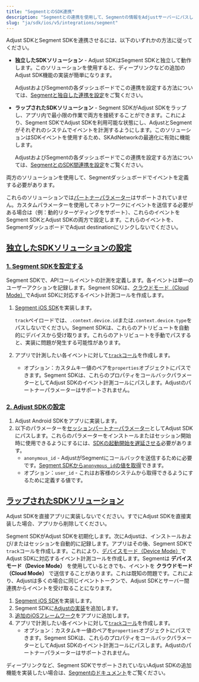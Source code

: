 ```yaml
---
title: "SegmentとのSDK連携"
description: "Segmentとの連携を使用して、Segmentの情報をAdjustサーバーにパスします。"
slug: "ja/sdk/ios/v5/integrations/segment"
---
```


Adjust SDKとSegment SDKを連携させるには、以下のいずれかの方法に従ってください。

-  **独立したSDKソリューション** \- Adjust SDKはSegment SDKと独立して動作します。このソリューションを使用すると、ディープリンクなどの追加のAdjust SDK機能の実装が簡単になります。

   AdjustおよびSegmentの各ダッシュボードでこの連携を設定する方法については、[Segmentと独自した連携を設定](https://help.adjust.com/ja/article/set-up-segment-independent-integration)をご覧ください。

-  **ラップされたSDKソリューション** \- Segment SDKがAdjust SDKをラップし、アプリ内で最小限の作業で両方を接続することができます。これにより、Segment SDKでAdjust SDKを利用可能な状態にし、AdjustとSegmentがそれぞれのシステムでイベントを計測するようにします。このソリューションはSDKイベントを使用するため、SKAdNetworkの最適化に有効に機能します。

   AdjustおよびSegmentの各ダッシュボードでこの連携を設定する方法については、[SegmentとのSDK間連携を設定](https://help.adjust.com/ja/article/set-up-segment-sdk-sdk-integration)をご覧ください。

両方のソリューションを使用して、Segmentダッシュボードでイベントを定義する必要があります。

<Callout type="warning">

これらのソリューションでは[パートナーパラメーター](https://help.adjust.com/ja/article/record-events-ios-sdk#add-partner-parameters)はサポートされていません。カスタムパラメーターを使用してネットワークにイベントを送信する必要がある場合は（例：動的リターゲティングをサポート）、これらのイベントをSegment SDKとAdjust SDKの両方で設定します。これらのイベントを、SegmentダッシュボードでAdjust destinationにリンクしないでください。

</Callout>

## [独立したSDKソリューションの設定](independent-sdk-solution-setup)

### [1\. Segment SDKを設定する](1-segment-sdk-setup)

Segment SDKで、APIコールイベントの計測を定義します。各イベントは単一のユーザーアクションを記録します。Segment SDKは、[クラウドモード（Cloud Mode）](https://segment.com/docs/connections/destinations/#connection-modes)でAdjust SDKに対応するイベント計測コールを作成します。

1. [Segment iOS SDK](https://segment.com/docs/connections/sources/catalog/libraries/mobile/ios/)を実装します。

   <Callout type="note">

   `track`ペイロードでは、`.context.device.id`または`.context.device.type`をパスしないでください。Segment SDKは、これらのアトリビュートを自動的にデバイスから受け取ります。これらのアトリビュートを手動でパスすると、実装に問題が発生する可能性があります。

   </Callout>

2. アプリで計測したい各イベントに対して[`track`コール](https://segment.com/docs/connections/sources/catalog/libraries/mobile/ios/#track)を作成します。

   -  オプション：カスタムキー値のペアを`properties`オブジェクトにパスできます。Segment SDKは、これらのプロパティをコールバックパラメーターとしてAdjust SDKのイベント計測コールにパスします。Adjustのパートナーパラメーターはサポートされません。

### [2\. Adjust SDKの設定](2-adjust-sdk-setup)

1. Adjust Android SDKをアプリに実装します。
2. 以下のパラメーターを[セッションパートナーパラメーター](/en/sdk/ios/features/session-parameters)としてAdjust SDKにパスします。これらのパラメーターをインストールまたはセッション開始時に使用できるようにするには、[SDKの起動開始を遅延させる](/en/sdk/ios/configuration#delay-the-start-of-the-sdk)必要があります。
   -  `anonymous_id` \- AdjustがSegmentにコールバックを送信するために必要です。[Segment SDKから`anonymous_id`の値を取得](https://segment.com/docs/connections/sources/catalog/libraries/mobile/ios/#anonymousid)できます。
   -  オプション：`user_id` \- これはお客様のシステムから取得できるようにするために定義する値です。

## [ラップされたSDKソリューション](wrapped-sdk-solution)

<Callout type="important">

Adjust SDKを直接アプリに実装しないでください。すでにAdjust SDKを直接実装した場合、アプリから削除してください。

</Callout>

Segment SDKがAdjust SDKを初期化します。次にAdjustは、インストールおよび/またはセッションを自動的に記録します。アプリはその後、Segment SDKで`track`コールを作成します。これにより、[デバイスモード（Device Mode）](https://segment.com/docs/connections/destinations/#connection-modes)でAdjust SDKに対応するイベント計測コールを作成します。Segmentは **デバイスモード（Device Mode）** を使用しているときでも、イベントを **クラウドモード（Cloud Mode）** で送信することがあります。これは既知の問題です。これにより、Adjustは多くの場合に同じイベントトークンで、Adjust SDKとサーバー間連携からイベントを受け取ることになります。

1. [Segment iOS SDK](https://segment.com/docs/connections/sources/catalog/libraries/mobile/ios/)を実装します。
2. Segment SDKに[Adjustの実装](https://segment.com/docs/connections/destinations/catalog/adjust/#ios)を追加します。
3. [追加のiOSフレームワーク](https://help.adjust.com/ja/article/get-started-ios-sdk#add-ios-frameworks)をアプリに追加します。
4. アプリで計測したい各イベントに対して[`track`コール](https://segment.com/docs/connections/spec/track/)を作成します。
   -  オプション：カスタムキー値のペアを`properties`オブジェクトにパスできます。Segment SDKは、これらのプロパティをコールバックパラメーターとしてAdjust SDKのイベント計測コールにパスします。Adjustのパートナーパラメーターはサポートされません。

<Callout type="note">

ディープリンクなど、Segment SDKでサポートされていないAdjust SDKの追加機能を実装したい場合は、[Segmentのドキュメント](https://segment.com/docs/connections/sources/catalog/libraries/mobile/ios/ios-faqs/#how-do-i-know-when-a-destination-is-initialized)をご覧ください。

</Callout>
